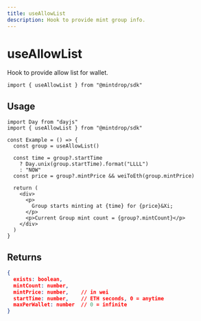 ```yaml
---
title: useAllowList
description: Hook to provide mint group info.
---
```


# useAllowList

Hook to provide allow list for wallet.

```tsx
import { useAllowList } from "@mintdrop/sdk"
```

## Usage

```tsx
import Day from "dayjs"
import { useAllowList } from "@mintdrop/sdk"

const Example = () => {
  const group = useAllowList()

  const time = group?.startTime
    ? Day.unix(group.startTime).format("LLLL")
    : "NOW"
  const price = group?.mintPrice && weiToEth(group.mintPrice)

  return (
    <div>
      <p>
        Group starts minting at {time} for {price}&Xi;
      </p>
      <p>Current Group mint count = {group?.mintCount}</p>
    </div>
  )
}
```

## Returns

```json
{
  exists: boolean,
  mintCount: number,
  mintPrice: number,    // in wei
  startTime: number,    // ETH seconds, 0 = anytime
  maxPerWallet: number  // 0 = infinite
}
```
